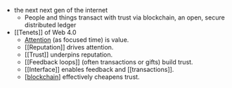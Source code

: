 - the next next gen of the internet
    - People and things transact with trust via blockchain, an open, secure distributed ledger
- [[Tenets]] of Web 4.0
    - [Attention]([[attention]]) (as focused time) is value.
    - [[Reputation]] drives attention.
    - [[Trust]] underpins reputation.
    - [[Feedback loops]] (often transactions or gifts) build trust.
    - [[Interface]] enables feedback and [[transactions]].
    - [[blockchain]] effectively cheapens trust.



[//begin]: # "Autogenerated link references for markdown compatibility"
[blockchain]: ../../resources/Crypto/blockchain "blockchain"
[//end]: # "Autogenerated link references"